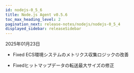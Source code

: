 ```yaml
---
id: nodejs-0_5_6
title: Node.js Agent v0.5.6
toc_max_heading_level: 2
pagination_next: release-notes/nodejs/nodejs-0_5_4
displayed_sidebar: releaseSidebar
---
```


2025年01月23日

- <Status priority='0'>Fixed</Status> ECS環境システムのメトリクス収集ロジックの改善

- <Status priority='0'>Fixed</Status>ヒットマップデータの転送最大サイズの修正


<DownloadNode ver="0.5.6" />
